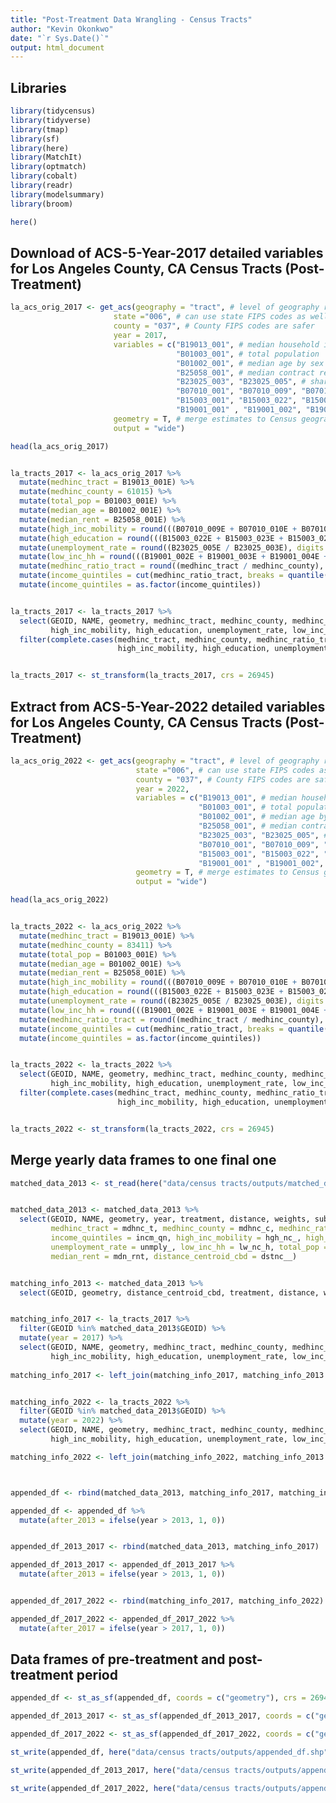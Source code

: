 ```yaml
---
title: "Post-Treatment Data Wrangling - Census Tracts"
author: "Kevin Okonkwo"
date: "`r Sys.Date()`"
output: html_document
---
```


## Libraries

```r

library(tidycensus)
library(tidyverse)
library(tmap)
library(sf)
library(here)
library(MatchIt)
library(optmatch)
library(cobalt)
library(readr)
library(modelsummary)
library(broom)

here()

```

## Download of ACS-5-Year-2017 detailed variables for Los Angeles County, CA Census Tracts (Post-Treatment)

```r

la_acs_orig_2017 <- get_acs(geography = "tract", # level of geography requested
                       state ="006", # can use state FIPS codes as well e.g. 48
                       county = "037", # County FIPS codes are safer
                       year = 2017,
                       variables = c("B19013_001", # median household income
                                     "B01003_001", # total population
                                     "B01002_001", # median age by sex
                                     "B25058_001", # median contract rent
                                     "B23025_003", "B23025_005", # share of unemployed people
                                     "B07010_001", "B07010_009", "B07010_010", "B07010_011", # share of geographical higher-income mobility
                                     "B15003_001", "B15003_022", "B15003_023", "B15003_024", "B15003_025", # share of people with higher education
                                     "B19001_001" , "B19001_002", "B19001_003", "B19001_004", "B19001_005") , # share of lower-income households
                       geometry = T, # merge estimates to Census geographies
                       output = "wide")

head(la_acs_orig_2017)


la_tracts_2017 <- la_acs_orig_2017 %>% 
  mutate(medhinc_tract = B19013_001E) %>% 
  mutate(medhinc_county = 61015) %>%
  mutate(total_pop = B01003_001E) %>% 
  mutate(median_age = B01002_001E) %>% 
  mutate(median_rent = B25058_001E) %>% 
  mutate(high_inc_mobility = round(((B07010_009E + B07010_010E + B07010_011E) / B07010_001E), digits = 2)) %>%
  mutate(high_education = round(((B15003_022E + B15003_023E + B15003_024E + B15003_025E) / B15003_001E), digits = 2)) %>%
  mutate(unemployment_rate = round((B23025_005E / B23025_003E), digits = 2)) %>% 
  mutate(low_inc_hh = round(((B19001_002E + B19001_003E + B19001_004E + B19001_005E) / B19001_001E), digits = 2)) %>% 
  mutate(medhinc_ratio_tract = round((medhinc_tract / medhinc_county), digits = 2)) %>%
  mutate(income_quintiles = cut(medhinc_ratio_tract, breaks = quantile(medhinc_ratio_tract, probs = seq(0, 1, by = 1/5), na.rm = TRUE), labels = c(1, 2, 3, 4, 5), include.lowest = TRUE)) %>% 
  mutate(income_quintiles = as.factor(income_quintiles))


la_tracts_2017 <- la_tracts_2017 %>% 
  select(GEOID, NAME, geometry, medhinc_tract, medhinc_county, medhinc_ratio_tract, income_quintiles,
         high_inc_mobility, high_education, unemployment_rate, low_inc_hh, total_pop, median_age, median_rent) %>% 
  filter(complete.cases(medhinc_tract, medhinc_county, medhinc_ratio_tract, income_quintiles,
                        high_inc_mobility, high_education, unemployment_rate, low_inc_hh, total_pop, median_age, median_rent))


la_tracts_2017 <- st_transform(la_tracts_2017, crs = 26945)

```

## Extract from ACS-5-Year-2022 detailed variables for Los Angeles County, CA Census Tracts (Post-Treatment)

```r

la_acs_orig_2022 <- get_acs(geography = "tract", # level of geography requested
                            state ="006", # can use state FIPS codes as well e.g. 48
                            county = "037", # County FIPS codes are safer
                            year = 2022,
                            variables = c("B19013_001", # median household income
                                          "B01003_001", # total population
                                          "B01002_001", # median age by sex
                                          "B25058_001", # median contract rent
                                          "B23025_003", "B23025_005", # share of unemployed people
                                          "B07010_001", "B07010_009", "B07010_010", "B07010_011", # share of geographical higher-income mobility
                                          "B15003_001", "B15003_022", "B15003_023", "B15003_024", "B15003_025", # share of people with higher education
                                          "B19001_001" , "B19001_002", "B19001_003", "B19001_004", "B19001_005") , # share of lower-income households
                            geometry = T, # merge estimates to Census geographies
                            output = "wide")

head(la_acs_orig_2022)


la_tracts_2022 <- la_acs_orig_2022 %>% 
  mutate(medhinc_tract = B19013_001E) %>% 
  mutate(medhinc_county = 83411) %>%
  mutate(total_pop = B01003_001E) %>% 
  mutate(median_age = B01002_001E) %>% 
  mutate(median_rent = B25058_001E) %>% 
  mutate(high_inc_mobility = round(((B07010_009E + B07010_010E + B07010_011E) / B07010_001E), digits = 2)) %>%
  mutate(high_education = round(((B15003_022E + B15003_023E + B15003_024E + B15003_025E) / B15003_001E), digits = 2)) %>%
  mutate(unemployment_rate = round((B23025_005E / B23025_003E), digits = 2)) %>% 
  mutate(low_inc_hh = round(((B19001_002E + B19001_003E + B19001_004E + B19001_005E) / B19001_001E), digits = 2)) %>% 
  mutate(medhinc_ratio_tract = round((medhinc_tract / medhinc_county), digits = 2)) %>%
  mutate(income_quintiles = cut(medhinc_ratio_tract, breaks = quantile(medhinc_ratio_tract, probs = seq(0, 1, by = 1/5), na.rm = TRUE), labels = c(1, 2, 3, 4, 5), include.lowest = TRUE)) %>% 
  mutate(income_quintiles = as.factor(income_quintiles))


la_tracts_2022 <- la_tracts_2022 %>% 
  select(GEOID, NAME, geometry, medhinc_tract, medhinc_county, medhinc_ratio_tract, income_quintiles,
         high_inc_mobility, high_education, unemployment_rate, low_inc_hh, total_pop, median_age, median_rent) %>% 
  filter(complete.cases(medhinc_tract, medhinc_county, medhinc_ratio_tract, income_quintiles,
                        high_inc_mobility, high_education, unemployment_rate, low_inc_hh, total_pop, median_age, median_rent))


la_tracts_2022 <- st_transform(la_tracts_2022, crs = 26945)

```

## Merge yearly data frames to one final one

```r

matched_data_2013 <- st_read(here("data/census tracts/outputs/matched_data_2013.shp"))


matched_data_2013 <- matched_data_2013 %>% 
  select(GEOID, NAME, geometry, year, treatment, distance, weights, subclass,
         medhinc_tract = mdhnc_t, medhinc_county = mdhnc_c, medhinc_ratio_tract = mdhnc__,
         income_quintiles = incm_qn, high_inc_mobility = hgh_nc_, high_education = hgh_dct,
         unemployment_rate = unmply_, low_inc_hh = lw_nc_h, total_pop = totl_pp, median_age = medin_g,
         median_rent = mdn_rnt, distance_centroid_cbd = dstnc__)


matching_info_2013 <- matched_data_2013 %>% 
  select(GEOID, geometry, distance_centroid_cbd, treatment, distance, weights, subclass)


matching_info_2017 <- la_tracts_2017 %>% 
  filter(GEOID %in% matched_data_2013$GEOID) %>%
  mutate(year = 2017) %>% 
  select(GEOID, NAME, geometry, medhinc_tract, medhinc_county, medhinc_ratio_tract, income_quintiles,
         high_inc_mobility, high_education, unemployment_rate, low_inc_hh, total_pop, median_age, median_rent, year)
  
matching_info_2017 <- left_join(matching_info_2017, matching_info_2013 %>% as.data.frame() %>% select(-geometry), by = "GEOID")


matching_info_2022 <- la_tracts_2022 %>% 
  filter(GEOID %in% matched_data_2013$GEOID) %>%
  mutate(year = 2022) %>% 
  select(GEOID, NAME, geometry, medhinc_tract, medhinc_county, medhinc_ratio_tract, income_quintiles,
         high_inc_mobility, high_education, unemployment_rate, low_inc_hh, total_pop, median_age, median_rent, year)

matching_info_2022 <- left_join(matching_info_2022, matching_info_2013 %>% as.data.frame() %>% select(-geometry), by = "GEOID")



appended_df <- rbind(matched_data_2013, matching_info_2017, matching_info_2022)

appended_df <- appended_df %>%
  mutate(after_2013 = ifelse(year > 2013, 1, 0))


appended_df_2013_2017 <- rbind(matched_data_2013, matching_info_2017)

appended_df_2013_2017 <- appended_df_2013_2017 %>%
  mutate(after_2013 = ifelse(year > 2013, 1, 0))


appended_df_2017_2022 <- rbind(matching_info_2017, matching_info_2022)

appended_df_2017_2022 <- appended_df_2017_2022 %>%
  mutate(after_2017 = ifelse(year > 2017, 1, 0))

```

## Data frames of pre-treatment and post-treatment period

```r

appended_df <- st_as_sf(appended_df, coords = c("geometry"), crs = 26945)

appended_df_2013_2017 <- st_as_sf(appended_df_2013_2017, coords = c("geometry"), crs = 26945)

appended_df_2017_2022 <- st_as_sf(appended_df_2017_2022, coords = c("geometry"), crs = 26945)

st_write(appended_df, here("data/census tracts/outputs/appended_df.shp"), delete_layer=TRUE)

st_write(appended_df_2013_2017, here("data/census tracts/outputs/appended_df_2013_2017.shp"), delete_layer=TRUE)

st_write(appended_df_2017_2022, here("data/census tracts/outputs/appended_df_2017_2022.shp"), delete_layer=TRUE)

```